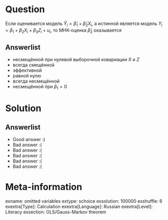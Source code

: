 Question
========
Если оценивается модель  $\hat Y_i = \hat \beta_1 + \hat \beta_2 X_i$,
а истинной является модель $Y_i = \beta_1 + \beta_2 X_i + \beta_3 Z_i + u_i$,
то МНК-оценка $\hat \beta_2$ оказывается


Answerlist
----------
*  несмещённой при нулевой выборочной ковариации $X$ и $Z$
*  всегда смещённой
*  эффективной
*  равной нулю
*  всегда несмещённой
*  несмещённой при $\beta_1 = 0$

Solution
========

Answerlist
----------
*  Good answer :)
*  Bad answer :(
*  Bad answer :(
*  Bad answer :(
*  Bad answer :(
*  Bad answer :(

Meta-information
================
exname: omitted variables
extype: schoice
exsolution: 100000
exshuffle: 6
exextra[Type]: Calculation
exextra[Language]: Russian
exextra[Level]: Literacy
exsection: OLS/Gauss-Markov theorem